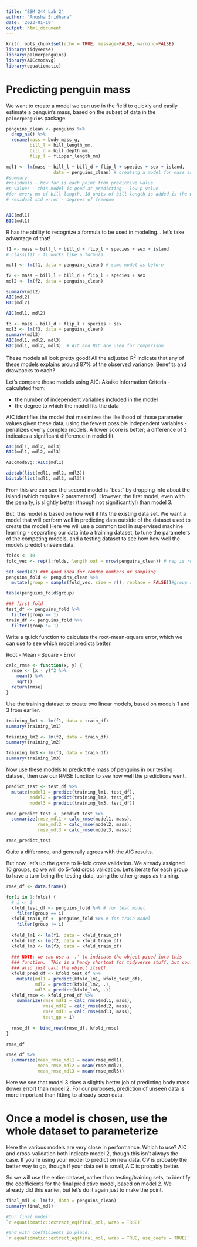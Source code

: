 ```yaml
---
title: "ESM 244 Lab 2"
author: "Anusha Sridhara"
date: '2023-01-19'
output: html_document
---
```


```r
knitr::opts_chunk$set(echo = TRUE, message=FALSE, warning=FALSE)
library(tidyverse)
library(palmerpenguins)
library(AICcmodavg)
library(equatiomatic)
```

# Predicting penguin mass
We want to create a model we can use in the field to quickly and easily estimate a penguin's mass, based on the subset of data in the `palmerpenguins` package.
```r
penguins_clean <- penguins %>%
  drop_na() %>%
  rename(mass = body_mass_g,
         bill_l = bill_length_mm,
         bill_d = bill_depth_mm,
         flip_l = flipper_length_mm)

mdl1 <- lm(mass ~ bill_l + bill_d + flip_l + species + sex + island, 
                  data = penguins_clean) # creating a model for mass as a function of bill length + bill depth + flip length etc
#summary
#residuals - how far is each point from predictive value
#p values - this model is good at predicting - low p value
#for every mm of bill length, 18 units of bill length is added is the way to interpret
# residual std error - degrees of freedom


AIC(mdl1)
BIC(mdl1)

```
R has the ability to recognize a formula to be used in modeling... let's take advantage of that!
```r
f1 <- mass ~ bill_l + bill_d + flip_l + species + sex + island
# class(f1) - f1 works like a formula

mdl1 <- lm(f1, data = penguins_clean) # same model as before

f2 <- mass ~ bill_l + bill_d + flip_l + species + sex
mdl2 <- lm(f2, data = penguins_clean)

summary(mdl2)
AIC(mdl2)
BIC(mdl2)

AIC(mdl1, mdl2)

f3 <- mass ~ bill_d + flip_l + species + sex
mdl3 <- lm(f3, data = penguins_clean)
summary(mdl3)
AIC(mdl1, mdl2, mdl3)
BIC(mdl1, mdl2, mdl3)  # AIC and BIC are used for comparison
```

These models all look pretty good!  All the adjusted R^2^ indicate that any of these models explains around 87% of the observed variance.  Benefits and drawbacks to each?

Let's compare these models using AIC: Akaike Information Criteria - calculated from:

* the number of independent variables included in the model
* the degree to which the model fits the data

AIC identifies the model that maximizes the likelihood of those parameter values given these data, using the fewest possible independent variables - penalizes overly complex models.  A lower score is better; a difference of 2 indicates a significant difference in model fit.

```r
AIC(mdl1, mdl2, mdl3) 
BIC(mdl1, mdl2, mdl3) 

AICcmodavg::AICc(mdl1)

aictab(list(mdl1, mdl2, mdl3))
bictab(list(mdl1, mdl2, mdl3))
```

From this we can see the second model is "best" by dropping info about the island (which requires 2 parameters!).   However, the first model, even with the penalty, is slightly better (though not significantly!) than model 3.

But: this model is based on how well it fits the existing data set.  We want a model that will perform well in predicting data outside of the dataset used to create the model!  Here we will use a common tool in supervised machine learning - separating our data into a training dataset, to tune the parameters of the competing models, and a testing dataset to see how how well the models predict unseen data.

```r
folds <- 10
fold_vec <- rep(1:folds, length.out = nrow(penguins_clean)) # rep is repeat 1 thru 10; 

set.seed(42) ### good idea for random numbers or sampling 
penguins_fold <- penguins_clean %>%
  mutate(group = sample(fold_vec, size = n(), replace = FALSE))#group is a new variable being created

table(penguins_fold$group)

### first fold
test_df <- penguins_fold %>%
  filter(group == 1)
train_df <- penguins_fold %>%
  filter(group != 1)
```

Write a quick function to calculate the root-mean-square error, which we can use to see which model predicts better.

Root - Mean - Square - Error
```r
calc_rmse <- function(x, y) {
  rmse <- (x - y)^2 %>% 
    mean() %>% 
    sqrt()
  return(rmse)
}
```

Use the training dataset to create two linear models, based on models 1 and 3 from earlier.
```r
training_lm1 <- lm(f1, data = train_df)
summary(training_lm1)

training_lm2 <- lm(f2, data = train_df)
summary(training_lm2)

training_lm3 <- lm(f3, data = train_df)
summary(training_lm3)
```

Now use these models to predict the mass of penguins in our testing dataset, then use our RMSE function to see how well the predictions went.
```r
predict_test <- test_df %>%
  mutate(model1 = predict(training_lm1, test_df),
         model2 = predict(training_lm2, test_df),
         model3 = predict(training_lm3, test_df))

rmse_predict_test <- predict_test %>%
  summarize(rmse_mdl1 = calc_rmse(model1, mass),
            rmse_mdl2 = calc_rmse(model2, mass),
            rmse_mdl3 = calc_rmse(model3, mass))

rmse_predict_test
```

Quite a difference, and generally agrees with the AIC results.

But now, let's up the game to K-fold cross validation.  We already assigned 10 groups, so we will do 5-fold cross validation.  Let's iterate for each group to have a turn being the testing data, using the other groups as training.
```r
rmse_df <- data.frame()

for(i in 1:folds) {
  # i <- 1
  kfold_test_df <- penguins_fold %>% # for test model
    filter(group == i)
  kfold_train_df <- penguins_fold %>% # for train model 
    filter(group != i)
  
  kfold_lm1 <- lm(f1, data = kfold_train_df)
  kfold_lm2 <- lm(f2, data = kfold_train_df)
  kfold_lm3 <- lm(f3, data = kfold_train_df)
  
  ### NOTE: we can use a '.' to indicate the object piped into this
  ### function.  This is a handy shortcut for tidyverse stuff, but could
  ### also just call the object itself.
  kfold_pred_df <- kfold_test_df %>%
    mutate(mdl1 = predict(kfold_lm1, kfold_test_df),
           mdl2 = predict(kfold_lm2, .),
           mdl3 = predict(kfold_lm3, .))
  kfold_rmse <- kfold_pred_df %>%
    summarize(rmse_mdl1 = calc_rmse(mdl1, mass),
              rmse_mdl2 = calc_rmse(mdl2, mass),
              rmse_mdl3 = calc_rmse(mdl3, mass),
              test_gp = i)
  
  rmse_df <- bind_rows(rmse_df, kfold_rmse)
}

rmse_df

rmse_df %>% 
  summarize(mean_rmse_mdl1 = mean(rmse_mdl1),
            mean_rmse_mdl2 = mean(rmse_mdl2),
            mean_rmse_mdl3 = mean(rmse_mdl3))
```

Here we see that model 3 does a slightly better job of predicting body mass (lower error) than model 2.  For our purposes, prediction of unseen data is more important than fitting to already-seen data.

# Once a model is chosen, use the whole dataset to parameterize

Here the various models are very close in performance.  Which to use?  AIC and cross-validation both indicate model 2, though this isn't always the case.  If you're using your model to predict on new data, CV is probably the better way to go, though if your data set is small, AIC is probably better.

So we will use the entire dataset, rather than testing/training sets, to identify the coefficients for the final predictive model, based on model 2.  We already did this earlier, but let's do it again just to make the point.
```r
final_mdl <- lm(f2, data = penguins_clean)
summary(final_mdl)
```

```r
#Our final model:
`r equatiomatic::extract_eq(final_mdl, wrap = TRUE)`

#and with coefficients in place:
`r equatiomatic::extract_eq(final_mdl, wrap = TRUE, use_coefs = TRUE)`
```






